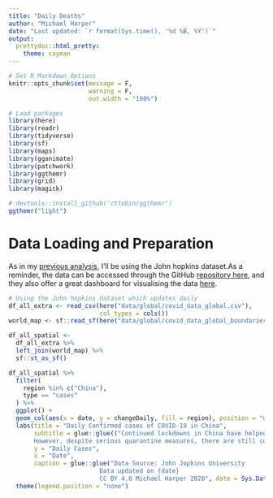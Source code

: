 ```yaml
---
title: "Daily Deaths"
author: "Michael Harper"
date: "Last updated: `r format(Sys.time(), '%d %B, %Y')`"
output:
  prettydoc::html_pretty:
    theme: cayman
---
```



```r
# Set R Markdown Options
knitr::opts_chunk$set(message = F, 
                      warning = F, 
                      out.width = "100%")
```


```r
# Laod packages
library(here)
library(readr)
library(tidyverse)
library(sf)
library(maps)
library(gganimate)
library(patchwork)
library(ggthemr)
library(grid)
library(magick)

# devtools::install_github('cttobin/ggthemr')
ggthemr("light")
```

# Data Loading and Preparation

As in my [previous analysis](https://mikeyharper.uk/Covid-19-march-17/), I'll be using the John hopkins dataset.As a reminder, the data can be accessed through the GitHub [repository here](https://github.com/CSSEGISandData/Covid-19), and they also offer a great dashboard for visualising the data [here](https://coronavirus.jhu.edu/map.html).

```r
# Using the John hopkins dataset which updates daily
df_all_extra <- read_csv(here("data/global/covid_data_global.csv"),
                         col_types = cols())
world_map <- sf::read_sf(here("data/global/covid_data_global_boundaries.geojson"))

df_all_spatial <- 
  df_all_extra %>%
  left_join(world_map) %>%
  sf::st_as_sf()
```


```r
df_all_spatial %>%
  filter(
    region %in% c("China"),
    type == "cases"
  ) %>%
  ggplot() +
  geom_col(aes(x = date, y = changeDaily, fill = region), position = "dodge") +
  labs(title = "Daily Confirmed cases of COVID-19 in China",
       subtitle = glue::glue(("Continued lockdowns in China have helped reduce levels new infections of COVID-19.
       However, despite serious quarantine measures, there are still continued cases.")),
       y = "Daily Cases",
       x = "Date",
       caption = glue::glue("Data Source: John Jopkins University
                         Data updated on {date}
                         CC BY 4.0 Michael Harper 2020", date = Sys.Date())) +
  theme(legend.position = "none")
```
